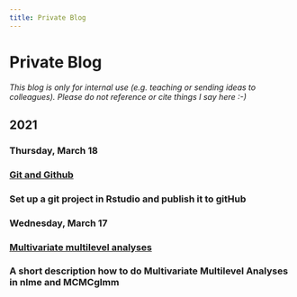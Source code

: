 ```yaml
---
title: Private Blog
---
```


# Private Blog

*This blog is only for internal use (e.g. teaching or sending ideas to colleagues). Please do not reference or cite things I say here :-)*

<h2 class = 'blog_year'>2021</h2>

<h3 class = 'blog_date'>Thursday, March 18</h3>

<h3 class = 'blog_link'><a href = './posts/git_github.html'>**Git and Github**</a><h3>

<p class = 'blog_abstract'>Set up a git project in Rstudio and publish it to gitHub</p>

<h3 class = 'blog_date'>Wednesday, March 17</h3>

<h3 class = 'blog_link'><a href = './posts/multivariate_multilevel.html'>**Multivariate multilevel analyses**</a><h3>

<p class = 'blog_abstract'>A short description how to do Multivariate Multilevel Analyses in nlme and MCMCglmm</p>

